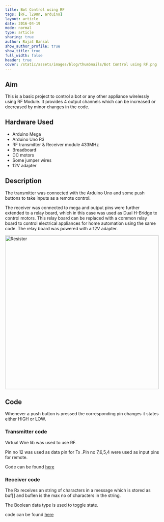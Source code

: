 ```yaml
---
title: Bot Control using RF
tags: [RF, l298n, arduino]
layout: article
date: 2016-04-19
mode: normal
type: article
sharing: true
author: Rajat Bansal
show_author_profile: true
show_title: true
full_width: false
header: true
cover: /static/assets/images/blog/thumbnails/Bot Control using RF.png
---
```


## Aim

This is a basic project to control a bot or any other appliance wirelessly using RF Module. It provides 4 output channels which can be increased or decreased by minor changes in the code.

## Hardware Used

- Arduino Mega
- Arduino Uno R3
- RF transmitter & Receiver module 433MHz
- Breadboard
- DC motors
- Some jumper wires
- 12V adapter

## Description

The transmitter was connected with the Arduino Uno and some push buttons to take inputs as a remote control.

The receiver was connected to mega and output pins were further extended to a relay board, which in this case was used as Dual H-Bridge to control motors. This relay board can be replaced with a common relay board to control electrical appliances for home automation using the same code. The relay board was powered with a 12V adapter.

<Image
  src="/static/assets/images/blog/thumbnails/Bot Control using RF.png"
  alt="Resistor"
  width="500"
  height="500"
/>

## Code

Whenever a push button is pressed the corresponding pin changes it states either HIGH or LOW.

### Transmitter code

Virtual Wire lib was used to use RF.

Pin no 12 was used as data pin for Tx .Pin no 7,6,5,4 were used as input pins for remote.

Code can be found [here](https://github.com/rajatbansal427/RF-bot-controll-Room-automation/blob/master/transmitter_ro_aut.ino)

### Receiver code

The Rx receives an string of characters in a message which is stored as buf[] and buflen is the max no of characters in the string.

The Boolean data type is used to toggle state.

code can be found [here](https://github.com/rajatbansal427/RF-bot-controll-Room-automation/blob/master/Receiver_ro_au.ino)

<EmbedItem url="https://www.youtube.com/embed/P7Eq_2rZxt0" />

